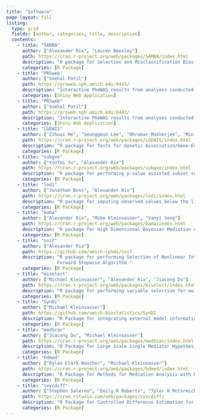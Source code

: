 ```yaml
---
title: "Software"
page-layout: full
listing:
  type: grid
  fields: [author, categories, title, description]
  contents:
    - title: "SAMBA"
      author: ["Alexander Rix", "Lauren Beesley"]
      path: https://cran.r-project.org/web/packages/SAMBA/index.html
      description: "R package for Selection and Misclassification Bias Adjustment for Logistic Regression Models."
      categories: [R Package]
    - title: "PRSweb"
      author: ["Snehal Patil"]
      path: https://prsweb.sph.umich.edu:8443/
      description: "Interactive PheWAS results from analyses conducted using Michigan Genomics Initiative and UK Biobank data."
      categories: [Shiny Web Application] 
    - title: "PRSweb"
      author: ["Snehal Patil"]
      path: https://prsweb.sph.umich.edu:8443/
      description: "Interactive PheWAS results from analyses conducted using Michigan Genomics Initiative and UK Biobank data."
      categories: [Shiny Web Application] 
    - title: "LGEWIS"
      author: ["Zihuai He", "Seunggeun Lee", "Bhramar Mukherjee", "Min Zhang"]
      path: https://cran.r-project.org/web/packages/LGEWIS/index.html
      description: "R package for Tests for Genetic Association/Gene-Environment Interaction in Longitudinal Studies."
      categories: [R Package]
    - title: "subgxe"
      author: ["Youfei Yu", "Alexander Rix"]
      path: https://cran.r-project.org/web/packages/subgxe/index.html
      description: "R package for performing p-value assisted subset testing for association."
      categories: [R Package]
    - title: "lodi"
      author: ["Jonathan Boss", "Alexander Rix"]
      path: https://cran.r-project.org/web/packages/lodi/index.html
      description: "R package for imputing observed values below the limit of detection in single-pollutant models via censored likelihood multiple imputation."
      categories: [R Package]
    - title: "bama"
      author: ["Alexander Rix", "Mike Kleinsasser", "Yanyi Song"]
      path: https://cran.r-project.org/web/packages/bama/index.html
      description: "R package for High Dimensional Bayesian Mediation Analysis"
      categories: [R Package]
    - title: "snif"
      author: ["Alexander Rix"]
      path: https://github.com/umich-cphds/snif
      description: "R package for performing Selection of Nonlinear Interactions by a 
                   Forward Stepwise Algorithm."
      categories: [R Package]
    - title: "miselect"
      author: ["Michael Kleinsasser", "Alexander Rix", "Jiacong Du"]
      path: https://cran.r-project.org/web/packages/miselect/index.html
      description: "R package for performing variable selection for multiply imputed data."
      categories: [R Package]
    - title: "SynDi"
      author: ["Michael Kleinsasser"]
      path: https://github.com/umich-biostatistics/SynDI
      description: "R Package for integrating external model information into the current regression modeling"
      categories: [R Package]
    - title: "medScan"
      author: ["Jiacong Du", "Michael Kleinsasser"]
      path: https://cran.r-project.org/web/packages/medScan/index.html
      description: "R Package for Large Scale Single Mediator Hypothesis Testing"
      categories: [R Package]
    - title: "hdmed"
      author: ["Dylan Clark-Boucher", "Michael Kleinsasser"]
      path: https://cran.r-project.org/web/packages/hdmed/index.html
      description: "R Package for Methods for Mediation Analysis with High-Dimensional Mediators"
      categories: [R Package]
    - title: "svycdiff"
      author: ["Stephen Salerno", "Emily K Roberts", "Tyler H McCormick", "Bhramar Mukherjee", "Xu Shi"]
      path: https://cran.rstudio.com/web/packages/svycdiff/
      description: "R Package for Controlled Difference Estimation for Complex Surveys"
      categories: [R Package]
---
```

